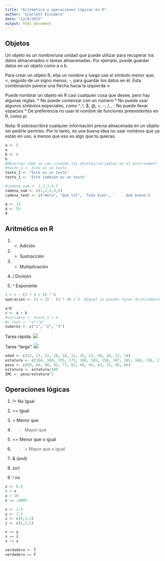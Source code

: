 ---
title: "Aritmética y operaciones lógicas en R"
author: "Scarlett Escudero"
date: "12/9/2021"
output: html_document
---

## Objetos

Un objeto es un nombre/una unidad que puede utilizar para recuperar los datos almacenados o tareas almacenadas. Por ejemplo, puede guardar datos en un objeto como a o b. 

Para crear un objeto R, elija un nombre y luego use el símbolo menor que, <, seguido de un signo menos, -, para guardar los datos en él. Esta combinación parece una flecha hacia la izquierda <-

Puede nombrar un objeto en R casi cualquier cosa que desee, pero hay algunas reglas: 
* No puede comenzar con un número
* No puede usar algunos símbolos especiales, como ^, !, $, @, +, -, /, *, :
* No puede llevar espacios
* De preferencia no usar el nombre de funciones preexistentes en R, como pi

Nota: R sobrescribirá cualquier información previa almacenada en un objeto sin pedirle permiso. Por lo tanto, es una buena idea no usar nombres que ya están en uso, a menos que eso es algo que tú quieras.

```{r}
a <- 5
a
b <- 6
b
#Observen cómo se van creando los objetos/variables en el environment
#texto_1 <- Este es un texto
texto_1 <- "Este es un texto"
texto_1 <- 'Este también es un texto'

#cadena_num <- 1,2,3,4,5
cadena_num <- c(1,2,3,4,5)
cadena_text <- c("Hola", "Qué tal", 'Todo bien', '     Qué bueno')

á <- 15
á <- 55
á

```

## Aritmética en R

1. + Adición

2. - Sustracción

3. * Multiplicación

4. / División

5. ^ Exponente 


```{r}
1 + 2 - (3 * 4 / 5) ^ 6
operacion <- (1 + 2) - (3 * 4) / 5  #Igual lo pueden hacer directamente en la consola

a+b
c <- a + b
#variable <- texto_1 + a
#c_text <- "a"+"b"
numeros <- c("1", "2", "3")

```

Tarea rápida: 
![](C:/Users/Lenovo/Documents/ejercicio1.png) 

Tarea "larga": 
![](C:/Users/Lenovo/Documents/ejercicio2.png) 

```{r}
edad <- c(22, 23, 22, 20, 18, 21, 25, 22, 20, 20, 22, 19)
estatura <- c(164, 160, 155, 173, 168, 185, 158, 187, 165, 160, 156, 179)
peso <- c(59, 60, 88, 92, 77, 62, 68, 95, 63, 72, 95, 66)
estatura <- estatura/100
IMC <- peso/estatura^2
```


## Operaciones lógicas
  
1. != No Igual

2. == Igual

3. < Menor que 

4. > Mayor que

5. <= Menor que o igual 

6. >= Mayor que o igual 

7. & (and)

8. | (or)

9. ! no

```{r}
x <- 0.5
0 < x 
x > 10
x <= .0005

x <- 1:3
y <- 1:3
z <- c(0,1,2)
z <- c(1,2,5)

x == y
x == z
x != z

verdadero <- T
verdadero == F


```




